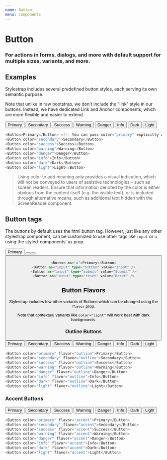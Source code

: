 ```yaml
---
name: Button
menu: Components
---
```



# Button
### For actions in forms, dialogs, and more with default support for multiple sizes, variants, and more.

<PropsTable of={Button} />

## Examples
Stylestrap includes several predefined button styles, each serving its own semantic purpose.

Note that unlike in raw bootstrap, we don't include the "link" style in our buttons.
Instead, we have dedicated Link and Anchor components, which are more flexible
and easier to extend.

<Preview>
  <Grid columns="8" gap="xxs">
    <Button>Primary</Button>
    <Button color="secondary">Secondary</Button>
    <Button color="success">Success</Button>
    <Button color="warning">Warning</Button>
    <Button color="danger">Danger</Button>
    <Button color="info">Info</Button>
    <Button color="dark">Dark</Button>
    <Button color="light">Light</Button>
  </Grid>
</Preview>

```typescript jsx
<Button>Primary</Button> <!-- You can pass color="primary" explicitly as well -->
<Button color="secondary">Secondary</Button>
<Button color="success">Success</Button>
<Button color="warning">Warning</Button>
<Button color="danger">Danger</Button>
<Button color="info">Info</Button>
<Button color="dark">Dark</Button>
<Button color="light">Light</Button>
```

>Using color to add meaning only provides a visual indication,
which will not be conveyed to users of assistive technologies – such as screen readers.
Ensure that information denoted by the color is either obvious from the content itself (e.g. the visible text),
or is included through alternative means, such as additional text hidden with the ScreenReader component.

## Button tags
The buttons by default uses the html button tag. However, just like any other stylestrap component,
can be customized to use other tags like `input` or `a` using the styled-components' `as` prop.

<Preview>
  <Spaced>
    <Button as="a">Primary</Button>
    <Button as="input" type="button" value="Input" />
    <Button as="input" type="submit" value="Submit" />
    <Button as="input" type="reset" value="Reset" />
  </Spaced>
</Preview>

```typescript jsx
<Button as="a">Primary</Button>
<Button as="input" type="button" value="Input" />
<Button as="input" type="submit" value="Submit" />
<Button as="input" type="reset" value="Reset" />
```

## Button Flavors
Stylestrap includes few other variants of Buttons which can be changed using
the `flavor` prop.

Note that contextual variants like `color="light"` will work best with dark backgrounds. 

### Outline Buttons

<Preview>
  <Grid columns="8" gap="xxs">
    <Button color="primary" flavor="outline">Primary</Button>
    <Button color="secondary" flavor="outline">Secondary</Button>
    <Button color="success" flavor="outline">Success</Button>
    <Button color="warning" flavor="outline">Warning</Button>
    <Button color="danger" flavor="outline">Danger</Button>
    <Button color="info" flavor="outline">Info</Button>
    <Button color="dark" flavor="outline">Dark</Button>
    <Button color="light" flavor="outline">Light</Button>
  </Grid>
</Preview>

```typescript jsx
<Button color="primary" flavor="outline">Primary</Button>
<Button color="secondary" flavor="outline">Secondary</Button>
<Button color="success" flavor="outline">Success</Button>
<Button color="warning" flavor="outline">Warning</Button>
<Button color="danger" flavor="outline">Danger</Button>
<Button color="info" flavor="outline">Info</Button>
<Button color="dark" flavor="outline">Dark</Button>
<Button color="light" flavor="outline">Light</Button>
```

### Accent Buttons

<Preview>
  <Grid columns="8" gap="xxs">
<Button color="primary" flavor="accent">Primary</Button>
<Button color="secondary" flavor="accent">Secondary</Button>
<Button color="success" flavor="accent">Success</Button>
<Button color="warning" flavor="accent">Warning</Button>
<Button color="danger" flavor="accent">Danger</Button>
<Button color="info" flavor="accent">Info</Button>
<Button color="dark" flavor="accent">Dark</Button>
<Button color="light" flavor="accent">Light</Button>
  </Grid>
</Preview>

```typescript jsx
<Button color="primary" flavor="accent">Primary</Button>
<Button color="secondary" flavor="accent">Secondary</Button>
<Button color="success" flavor="accent">Success</Button>
<Button color="warning" flavor="accent">Warning</Button>
<Button color="danger" flavor="accent">Danger</Button>
<Button color="info" flavor="accent">Info</Button>
<Button color="dark" flavor="accent">Dark</Button>
<Button color="light" flavor="accent">Light</Button>
```
